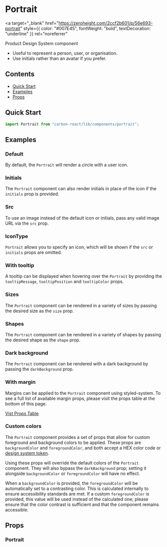 

<Meta of={PortraitStories} />

# Portrait

<a
  target="_blank"
  href="https://zeroheight.com/2ccf2b601/p/56e693-portrait"
  style={{ color: "#007E45", fontWeight: "bold", textDecoration: "underline" }}
  rel="noreferrer"
>
  Product Design System component
</a>

- Useful to represent a person, user, or organisation.
- Use initials rather than an avatar if you prefer.

## Contents

- [Quick Start](#quick-start)
- [Examples](#examples)
- [Props](#props)

## Quick Start

```javascript
import Portrait from "carbon-react/lib/components/portrait";
```

## Examples

### Default

By default, the `Portrait` will render a circle with a user icon.

<Canvas of={PortraitStories.Default} />

### Initials

The `Portrait` component can also render initials in place of the icon if the `initials` prop is provided.

<Canvas of={PortraitStories.Initials} />

### Src

To use an image instead of the default icon or initials, pass any valid image URL via the `src` prop.

<Canvas of={PortraitStories.Src} />

### IconType

`Portrait` allows you to specify an icon, which will be shown if the `src` or `initials` props are omitted.

<Canvas of={PortraitStories.IconType} />

### With tooltip

A tooltip can be displayed when hovering over the `Portrait` by providing the `tooltipMessage`, `tooltipPosition` and `tooltipColor` props.

<Canvas of={PortraitStories.WithTooltip} />

### Sizes

The `Portrait` component can be rendered in a variety of sizes by passing the desired size as the `size` prop.

<Canvas of={PortraitStories.Sizes} />

### Shapes

The `Portrait` component can be rendered in a variety of shapes by passing the desired shape as the `shape` prop.

<Canvas of={PortraitStories.Shapes} />

### Dark background

The `Portrait` component can be rendered with a dark background by passing the `darkBackground` prop.

<Canvas of={PortraitStories.DarkBackground} />

### With margin

Margins can be applied to the `Portrait` component using styled-system. To see a full list of available margin props, please visit the props
table at the bottom of this page.

[Vist Props Table](#props)

<Canvas of={PortraitStories.WithMargin} />

### Custom colors

The `Portrait` component provides a set of props that allow for custom foreground and background colors
to be applied. These props are `backgroundColor` and `foregroundColor`, and both accept a HEX color code or
[design system token](https://zeroheight.com/2ccf2b601/p/217e24-design-tokens/b/870b8a).

Using these props will override the default colors of the `Portrait` component. They will also bypass the
`darkBackground` prop; setting it alongside `backgroundColor` or `foregroundColor` will have no effect.

When a `backgroundColor` is provided, the `foregroundColor` will be automatically set to a contrasting color.
This is calculated internally to ensure accessibility standards are met. If a custom `foregroundColor` is provided,
this value will be used instead of the calculated one; please ensure that the color contrast is sufficient and that
the component remains accessible.

<Canvas of={PortraitStories.CustomColors} />

## Props

### Portrait

<ArgTypes of={PortraitStories} />
